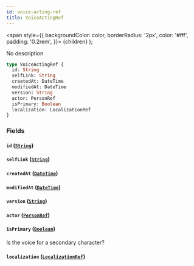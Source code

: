 ```yaml
---
id: voice-acting-ref
title: VoiceActingRef
---
```


<span
style={{
      backgroundColor: color,
      borderRadius: '2px',
      color: '#fff',
      padding: '0.2rem',
    }}>
{children}
</span>
);

No description

```graphql
type VoiceActingRef {
  id: String
  selfLink: String
  createdAt: DateTime
  modifiedAt: DateTime
  version: String
  actor: PersonRef
  isPrimary: Boolean
  localization: LocalizationRef
}
```

### Fields

#### `id` ([`String`](/docs/schema/scalars/string))

#### `selfLink` ([`String`](/docs/schema/scalars/string))

#### `createdAt` ([`DateTime`](/docs/schema/scalars/date-time))

#### `modifiedAt` ([`DateTime`](/docs/schema/scalars/date-time))

#### `version` ([`String`](/docs/schema/scalars/string))

#### `actor` ([`PersonRef`](/docs/schema/inputs/person-ref))

#### `isPrimary` ([`Boolean`](/docs/schema/scalars/boolean))

Is the voice for a secondary character?

#### `localization` ([`LocalizationRef`](/docs/schema/inputs/localization-ref))
